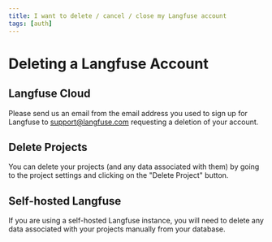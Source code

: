 ```yaml
---
title: I want to delete / cancel / close my Langfuse account
tags: [auth]
---
```


# Deleting a Langfuse Account

## Langfuse Cloud

Please send us an email from the email address you used to sign up for Langfuse to support@langfuse.com requesting a deletion of your account.

## Delete Projects

You can delete your projects (and any data associated with them) by going to the project settings and clicking on the "Delete Project" button.

## Self-hosted Langfuse

If you are using a self-hosted Langfuse instance, you will need to delete any data associated with your projects manually from your database.
